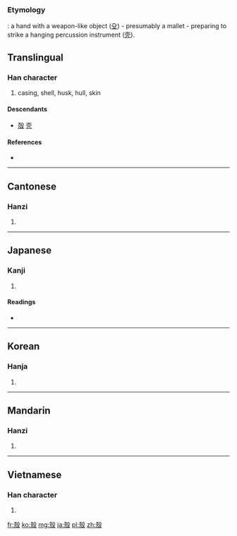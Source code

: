 {{also|壳}}
===Etymology===
{{liushu|p}}: a hand with a weapon-like object ([[殳]]) - presumably a mallet - preparing to strike a hanging percussion instrument ([[壳]]).

==Translingual==
{{ja-forms|[[殻]]|[[壳]]|殼}}

===Han character===
{{Han char|rn=79|rad=殳|as=08|sn=12|four=4724<sub>7</sub>|canj=土弓竹弓水 (GNHNE)}}

# casing, shell, husk, hull, skin

====Descendants====
* [[殻]] [[壳]]

====References====
* {{Han ref|kx=0586.050|dkj=16646|hdz=32160.070|uh=6BBC|ud=27580|bh=B4DF|bd=46303}}

----

==Cantonese==

===Hanzi===
{{yue-hanzi|jyut=|y=hok3|sim=壳}}

# {{defn|lang=yue|sort=殳08}}

----

==Japanese==

===Kanji===
{{ja-kanji|grade=|rs=殳08}}

# {{defn|lang=ja|sort=殳08}}

====Readings====
* {{ja-readings|on=[[かく]] (kaku), [[こく]] (koku)|kun=[[から]] (kara)}}

----

==Korean==

===Hanja===
{{ko-hanja|hangeul=각|eumhun=|rv=gak|mr=kak|y=kak}}

# {{defn|lang=ko|sort=殳08}}

----

==Mandarin==

===Hanzi===
{{cmn-hanzi|sim=壳|pin=[[ké]] ([[ke2]]), [[qiào]] ([[qiao4]])|wg=k'o<sup>2</sup>, ch'iao<sup>4</sup>}}

# {{defn|lang=cmn|sort=殳08}}

----

==Vietnamese==

===Han character===
{{vi-hantu|xác|rs=殳08}}

# {{defn|lang=vi|sort=殳08}}

[[fr:殼]]
[[ko:殼]]
[[mg:殼]]
[[ja:殼]]
[[pl:殼]]
[[zh:殼]]